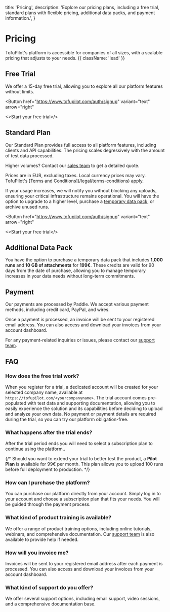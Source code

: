 
  title: 'Pricing',
  description:
    'Explore our pricing plans, including a free trial, standard plans with flexible pricing, additional data packs, and payment information.',
}

# Pricing

TofuPilot's platform is accessible for companies of all sizes, with a scalable pricing that adjusts to your needs. {{ className: 'lead' }}

## Free Trial

We offer a 15-day free trial, allowing you to explore all our platform features without limits.

<Button
  href="https://www.tofupilot.com/auth/signup"
  variant="text"
  arrow="right"
>
  <>Start your free trial</>
</Button>

## Standard Plan

Our Standard Plan provides full access to all platform features, including clients and API capabilities. The pricing scales degressively with the amount of test data processed.

<TablePricing />

Higher volumes? Contact our [sales team](https://outlook.office.com/bookwithme/user/b07c0ff908f44c3bb2e1f33eef07fc64%40tofupilot.com/meetingtype/01b54553-d734-4754-a061-124323cdfb12) to get a detailed quote.

<Note>
  Prices are in EUR, excluding taxes. Local currency prices may vary.
  TofuPilot's [Terms and Conditions](/legal/terms-conditions) apply.
</Note>

If your usage increases, we will notify you without blocking any uploads, ensuring your critical infrastructure remains operational. You will have the option to upgrade to a higher level, purchase a [temporary data pack](#additional-data-pack), or archive unused runs.

<Button
  href="https://www.tofupilot.com/auth/signup"
  variant="text"
  arrow="right"
>
  <>Start your free trial</>
</Button>

## Additional Data Pack

You have the option to purchase a temporary data pack that includes **1,000 runs** and **10 GB of attachments** for **199€**. These credits are valid for 90 days from the date of purchase, allowing you to manage temporary increases in your data needs without long-term commitments.

## Payment

Our payments are processed by Paddle. We accept various payment methods, including credit card, PayPal, and wires.

Once a payment is processed, an invoice will be sent to your registered email address. You can also access and download your invoices from your account dashboard.

For any payment-related inquiries or issues, please contact our [support team](mailto:support@tofupilot.com).

## FAQ

### How does the free trial work?

When you register for a trial, a dedicated account will be created for your selected company name, available at `https://tofupilot.com/<yourcompanyname>`. The trial account comes pre-populated with test data and supporting documentation, allowing you to easily experience the solution and its capabilities before deciding to upload and analyze your own data. No payment or payment details are required during the trial, so you can try our platform obligation-free.

### What happens after the trial ends?

After the trial period ends you will need to select a subscription plan to continue using the platform,.

{/* Should you want to extend your trial to better test the product, a **Pilot Plan** is available for 99€ per month. This plan allows you to upload 100 runs before full deployment to production. */}

### How can I purchase the platform?

You can purchase our platform directly from your account. Simply log in to your account and choose a subscription plan that fits your needs. You will be guided through the payment process.

### What kind of product training is available?

We offer a range of product training options, including online tutorials, webinars, and comprehensive documentation. Our [support team](mailto:support@tofupilot.com) is also available to provide help if needed.

### How will you invoice me?

Invoices will be sent to your registered email address after each payment is processed. You can also access and download your invoices from your account dashboard.

### What kind of support do you offer?

We offer several support options, including email support, video sessions, and a comprehensive documentation base.
